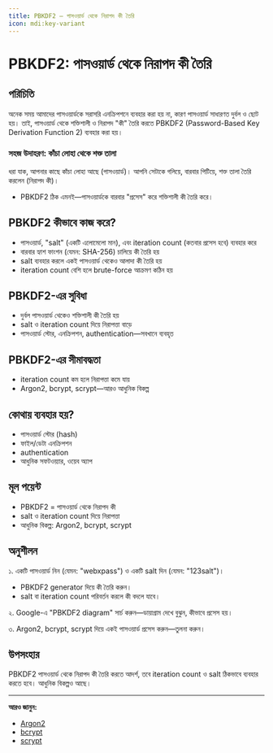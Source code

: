 ```yaml
---
title: PBKDF2 — পাসওয়ার্ড থেকে নিরাপদ কী তৈরি
icon: mdi:key-variant
---
```


# PBKDF2: পাসওয়ার্ড থেকে নিরাপদ কী তৈরি

## পরিচিতি

অনেক সময় আমাদের পাসওয়ার্ডকে সরাসরি এনক্রিপশনে ব্যবহার করা হয় না, কারণ পাসওয়ার্ড সাধারণত দুর্বল ও ছোট হয়। তাই, পাসওয়ার্ড থেকে শক্তিশালী ও নিরাপদ "কী" তৈরি করতে PBKDF2 (Password-Based Key Derivation Function 2) ব্যবহার করা হয়।

### সহজ উদাহরণ: কাঁচা লোহা থেকে শক্ত তালা

ধরা যাক, আপনার কাছে কাঁচা লোহা আছে (পাসওয়ার্ড)। আপনি সেটাকে গলিয়ে, বারবার পিটিয়ে, শক্ত তালা তৈরি করলেন (নিরাপদ কী)।
- PBKDF2 ঠিক এমনই—পাসওয়ার্ডকে বারবার "প্রসেস" করে শক্তিশালী কী তৈরি করে।

## PBKDF2 কীভাবে কাজ করে?
- পাসওয়ার্ড, "salt" (একটি এলোমেলো মান), এবং iteration count (কতবার প্রসেস হবে) ব্যবহার করে
- বারবার হ্যাশ ফাংশন (যেমন: SHA-256) চালিয়ে কী তৈরি হয়
- salt ব্যবহার করলে একই পাসওয়ার্ড থেকেও আলাদা কী তৈরি হয়
- iteration count বেশি হলে brute-force আক্রমণ কঠিন হয়

## PBKDF2-এর সুবিধা
- দুর্বল পাসওয়ার্ড থেকেও শক্তিশালী কী তৈরি হয়
- salt ও iteration count দিয়ে নিরাপত্তা বাড়ে
- পাসওয়ার্ড স্টোর, এনক্রিপশন, authentication—সবখানে ব্যবহৃত

## PBKDF2-এর সীমাবদ্ধতা
- iteration count কম হলে নিরাপত্তা কমে যায়
- Argon2, bcrypt, scrypt—আরও আধুনিক বিকল্প

## কোথায় ব্যবহার হয়?
- পাসওয়ার্ড স্টোর (hash)
- ফাইল/ডেটা এনক্রিপশন
- authentication
- আধুনিক সফটওয়্যার, ওয়েব অ্যাপ

## মূল পয়েন্ট
- PBKDF2 = পাসওয়ার্ড থেকে নিরাপদ কী
- salt ও iteration count দিয়ে নিরাপত্তা
- আধুনিক বিকল্প: Argon2, bcrypt, scrypt

## অনুশীলন

১. একটি পাসওয়ার্ড নিন (যেমন: "webxpass") ও একটি salt দিন (যেমন: "123salt")।
   - PBKDF2 generator দিয়ে কী তৈরি করুন।
   - salt বা iteration count পরিবর্তন করলে কী বদলে যাবে।

২. Google-এ "PBKDF2 diagram" সার্চ করুন—ডায়াগ্রাম দেখে বুঝুন, কীভাবে প্রসেস হয়।

৩. Argon2, bcrypt, scrypt দিয়ে একই পাসওয়ার্ড প্রসেস করুন—তুলনা করুন।

## উপসংহার

PBKDF2 পাসওয়ার্ড থেকে নিরাপদ কী তৈরি করতে আদর্শ, তবে iteration count ও salt ঠিকভাবে ব্যবহার করতে হবে। আধুনিক বিকল্পও আছে।

---

**আরও জানুন:**
- [Argon2](/encryption/argon2)
- [bcrypt](/encryption/bcrypt)
- [scrypt](/encryption/scrypt)
